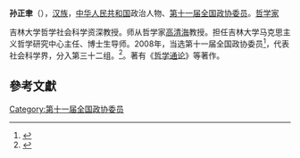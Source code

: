 '''孙正聿'''（{{bd|1946年||}}），[[汉族|汉族]]，[[中华人民共和国|中华人民共和国]]政治人物、[[第十一届全国政协委员|第十一届全国政协委员]]。[[哲学家|哲学家]]

吉林大学哲学社会科学资深教授。师从哲学家[[高清海|高清海]]教授。担任吉林大学马克思主义哲学研究中心主任、博士生导师。2008年，当选第十一届全国政协委员<ref>{{cite news|title=第十一届全国政协委员名单|url=http://www.indaa.com.cn/zt/2009qglh/zxzs/200903/t20090303_127573.html|accessdate=2013-04-09|newspaper=新华社北京1月25日电 中国人民政治协商会议第十一届全国委员会委员名单(共2237人，2008年1月25日政协第十届全国委员会常务委员会第二十次会议通过)|date=2008年1月25日|deadurl=yes|archiveurl=https://web.archive.org/web/20130928014403/http://www.indaa.com.cn/zt/2009qglh/zxzs/200903/t20090303_127573.html|archivedate=2013年9月28日}}</ref>，代表社会科学界，分入第三十二组。<ref>{{cite news|title=全国政协信息-孙正聿|url=http://www.cppcc.gov.cn/CMS/wylibary/showJcwyxtInfoWylibary.action?tabJcwyxt.guid=11W0011150&wytype=wjwy|accessdate=2013-04-11|newspaper=全国政协委员会|archive-date=2019-05-20|archive-url=https://web.archive.org/web/20190520114746/http://www.cppcc.gov.cn/CMS/wylibary/showJcwyxtInfoWylibary.action?tabJcwyxt.guid=11W0011150&wytype=wjwy|dead-url=no}}</ref>。著有《[[哲学通论|哲学通论]]》等著作。

==參考文獻==
{{reflist}}
{{中国政治人物小作品}}

[[Category:第十一届全国政协委员|Category:第十一届全国政协委员]]